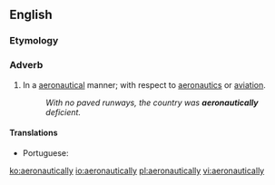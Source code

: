 ==English==

===Etymology===
{{suffix|en|aeronautical|ly}}

===Adverb===
{{en-adv|-}}

# In a [[aeronautical]] manner; with respect to [[aeronautics]] or [[aviation]].
#: ''With no paved runways, the country was '''aeronautically''' deficient.''

====Translations====
{{trans-top|with respect to aeronautics}}
* Portuguese: {{t|pt|aeronauticamente}}
{{trans-mid}}
{{trans-bottom}}

[[ko:aeronautically]]
[[io:aeronautically]]
[[pl:aeronautically]]
[[vi:aeronautically]]